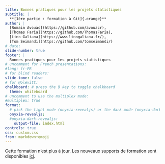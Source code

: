 ```yaml
---
title: Bonnes pratiques pour les projets statistiques
subtitle: |
  **[1ère partie : formation à Git]{.orange}**
author: |
  [Romain Avouac](https://github.com/avouacr),
  [Thomas Faria](https://github.com/ThomasFaria),
  [Lino Galiana](https://www.linogaliana.fr/),
  [Tom Seimandi](https://github.com/tomseimandi/)
# date: 
slide-number: true
footer: |
  Bonnes pratiques pour les projets statistiques
# uncomment for French presentations:
#lang: fr-FR
# for blind readers:
slide-tone: false
# for @olevitt:
chalkboard: # press the B key to toggle chalkboard
  theme: whiteboard
# uncomment to use the multiplex mode:
#multiplex: true
format:
  # pick the light mode (onyxia-revealjs) or the dark mode (onyxia-dark-revealjs)
  onyxia-revealjs:
  #onyxia-dark-revealjs:
    output-file: index.html
controls: true
css: custom.css
from: markdown+emoji
---
```


Cette formation n'est plus à jour. Les nouveaux supports de formation sont disponibles [ici](https://inseefrlab.github.io/formation-bonnes-pratiques-git-R/).